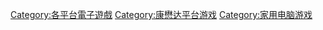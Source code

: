 {{cat more|Amiga}}

[[Category:各平台電子遊戲|Category:各平台電子遊戲]]
[[Category:康懋达平台游戏|Category:康懋达平台游戏]]
[[Category:家用电脑游戏|Category:家用电脑游戏]]